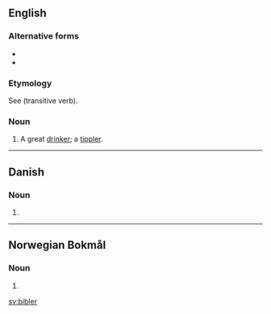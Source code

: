 ==English==

===Alternative forms===
* {{l|en|bibbeler}}
* {{l|en|bibbler}}

===Etymology===
See {{m|en|bib}} (transitive verb).

===Noun===
{{en-noun}}

# {{label|en|archaic}} A great [[drinker]]; a [[tippler]].

{{Webster 1913}}

----

==Danish==

===Noun===
{{head|da|noun form|g=c}}

# {{plural indefinite of|bibel|lang=da}}

----

==Norwegian Bokmål==

===Noun===
{{head|nb|noun form|g=m}}

# {{inflection of|bibel||indefinite|p|lang=nb}}

[[sv:bibler]]